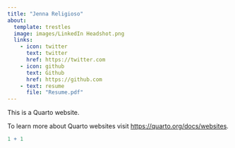 ```yaml
---
title: "Jenna Religioso"
about:
  template: trestles
  image: images/LinkedIn Headshot.png
  links:
    - icon: twitter
      text: twitter
      href: https://twitter.com
    - icon: github
      text: Github
      href: https://github.com
    - text: resume
      file: "Resume.pdf"
---
```


This is a Quarto website.

To learn more about Quarto websites visit <https://quarto.org/docs/websites>.

```r
1 + 1
```
